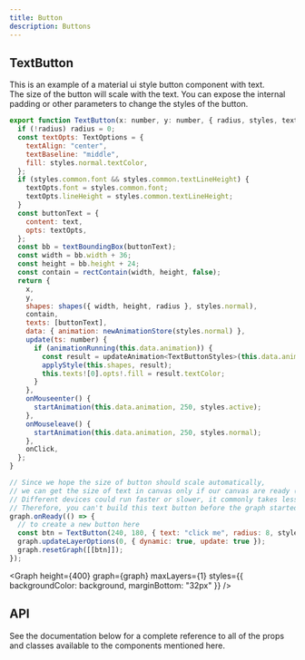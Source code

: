 ```yaml
---
title: Button
description: Buttons
---
```


## TextButton

This is an example of a material ui style button component with text.  
The size of the button will scale with the text.
You can expose the internal padding or other parameters to change the styles of the button.

```js
export function TextButton(x: number, y: number, { radius, styles, text, textBoundingBox, onClick }: TextButtonProps): ShadowElement {
  if (!radius) radius = 0;
  const textOpts: TextOptions = {
    textAlign: "center",
    textBaseline: "middle",
    fill: styles.normal.textColor,
  };
  if (styles.common.font && styles.common.textLineHeight) {
    textOpts.font = styles.common.font;
    textOpts.lineHeight = styles.common.textLineHeight;
  }
  const buttonText = {
    content: text,
    opts: textOpts,
  };
  const bb = textBoundingBox(buttonText);
  const width = bb.width + 36;
  const height = bb.height + 24;
  const contain = rectContain(width, height, false);
  return {
    x,
    y,
    shapes: shapes({ width, height, radius }, styles.normal),
    contain,
    texts: [buttonText],
    data: { animation: newAnimationStore(styles.normal) },
    update(ts: number) {
      if (animationRunning(this.data.animation)) {
        const result = updateAnimation<TextButtonStyles>(this.data.animation, ts);
        applyStyle(this.shapes, result);
        this.texts![0].opts!.fill = result.textColor;
      }
    },
    onMouseenter() {
      startAnimation(this.data.animation, 250, styles.active);
    },
    onMouseleave() {
      startAnimation(this.data.animation, 250, styles.normal);
    },
    onClick,
  };
}

// Since we hope the size of button should scale automatically,
// we can get the size of text in canvas only if our canvas are ready (canvas created in the browser, and worker are ready if we use web worker).
// Different devices could run faster or slower, it commonly takes less than 10 ms to prepare a new canvas in the web worker thread.
// Therefore, you can't build this text button before the graph started.
graph.onReady(() => {
  // to create a new button here
  const btn = TextButton(240, 180, { text: "click me", radius: 8, styles, textBoundingBox: graph.boundingBox.bind(graph) });
  graph.updateLayerOptions(0, { dynamic: true, update: true });
  graph.resetGraph([[btn]]);
});
```

<Graph height={400} graph={graph} maxLayers={1} styles={{ backgroundColor: background, marginBottom: "32px" }} />

## API

See the documentation below for a complete reference to all of the props and classes available to the components mentioned here.
